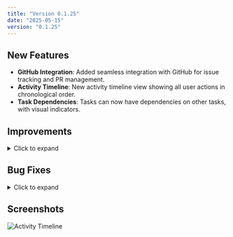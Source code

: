 ```yaml
---
title: "Version 0.1.25"
date: "2025-05-15"
version: "0.1.25"
---
```


## New Features

- **GitHub Integration**: Added seamless integration with GitHub for issue tracking and PR management.
- **Activity Timeline**: New activity timeline view showing all user actions in chronological order.
- **Task Dependencies**: Tasks can now have dependencies on other tasks, with visual indicators.

## Improvements

<details>
  <summary>Click to expand</summary>
  <ul>
    <li>Improved UI performance with virtualized lists for large datasets</li>
    <li>Enhanced data synchronization between devices</li>
    <li>Streamlined onboarding process for new users</li>
    <li>Better error messages and recovery options</li>
    <li>Added import/export functionality for workspaces</li>
  </ul>
</details>

## Bug Fixes

<details>
  <summary>Click to expand</summary>
  <ul>
    <li>Fixed permissions issue in team workspaces</li>
    <li>Resolved data inconsistencies in offline mode</li>
    <li>Fixed rendering issues in the calendar view</li>
    <li>Corrected timezone handling for international users</li>
    <li>Fixed memory leaks in long-running sessions</li>
  </ul>
</details>

## Screenshots

![Activity Timeline](/memory.png)